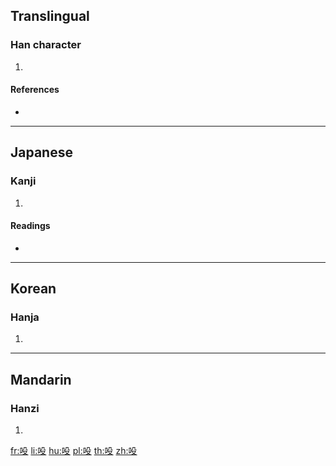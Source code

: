 {{character info/new}}
==Translingual==

===Han character===
{{Han char|rn=30|rad=口|as=04|sn=7|four=|canj=RHNE|ids=⿰口殳}}

# {{defn|Han|sort=口04}}

====References====
* {{Han ref|kx=0179.140|dkj=03374|dj=0397.080|hdz=10593.060|uh=543A|ud=21562}}

----

==Japanese==

===Kanji===
{{ja-kanji|grade=uc|rs=口04}}

# {{defn|lang=ja|sort=口04}}

====Readings====
* {{ja-readings|on=[[とう]] (tō)|kun=[[ささやく]] (sasayaku)}}

----

==Korean==

===Hanja===
{{ko-hanja|hangeul=두|rv=du|mr=tu}}

# {{defn|lang=ko|sort=口04}}

----

==Mandarin==

===Hanzi===
{{cmn-hanzi|pin=[[dōu]] ([[dou1]]), [[hǒu]] ([[hou3]])|wg=tou<sup>1</sup>, hou<sup>3</sup>}}

# {{defn|lang=cmn|sort=口04}}

[[fr:吺]]
[[li:吺]]
[[hu:吺]]
[[pl:吺]]
[[th:吺]]
[[zh:吺]]